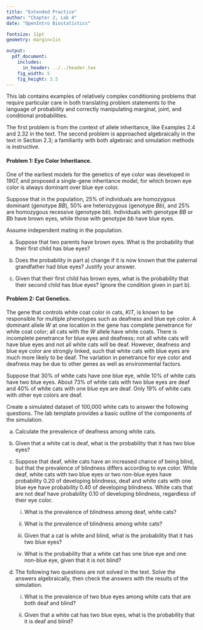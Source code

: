 ```yaml
---
title: "Extended Practice"
author: "Chapter 2, Lab 4"
date: "OpenIntro Biostatistics"

fontsize: 11pt
geometry: margin=1in

output:
  pdf_document:
    includes:
      in_header: ../../header.tex
    fig_width: 5
    fig_height: 3.5
---
```


This lab contains examples of relatively complex conditioning problems that require particular care in both translating problem statements to the language of probability and correctly manipulating marginal, joint, and conditional probabilities. 

The first problem is from the context of allele inheritance, like Examples 2.4 and 2.32 in the text. The second problem is approached algebraically in the text in Section 2.3; a familiarity with both algebraic and simulation methods is instructive. 

#### Problem 1: Eye Color Inheritance. 

One of the earliest models for the genetics of eye color was developed in 1907, and proposed a single-gene inheritance model, for which brown eye color is always dominant over blue eye color.\footnote{This model has since been shown to be incorrect---eye color inheritance is actually controlled by multiple genes.} 

Suppose that in the population, 25\% of individuals are homozygous dominant (genotype $BB$), 50\% are heterozygous (genotype $Bb$), and 25\% are homozygous recessive (genotype $bb$). Individuals with genotype $BB$ or $Bb$ have brown eyes, while those with genotype $bb$ have blue eyes.

Assume independent mating in the population.

a) Suppose that two parents have brown eyes. What is the probability that their first child has blue eyes?

b) Does the probability in part a) change if it is now known that the paternal grandfather had blue eyes? Justify your answer.

c) Given that their first child has brown eyes, what is the probability that their second child has blue eyes? Ignore the condition given in part b).

#### Problem 2: Cat Genetics.

The gene that controls white coat color in cats, $KIT$, is known to be responsible for multiple phenotypes such as deafness and blue eye color. A dominant allele $W$ at one location in the gene has complete penetrance for white coat color; all cats with the $W$ allele have white coats. There is incomplete penetrance for blue eyes and deafness; not all white cats will have blue eyes and not all white cats will be deaf. However, deafness and blue eye color are strongly linked, such that white cats with blue eyes are much more likely to be deaf. The variation in penetrance for eye color and deafness may be due to other genes as well as environmental factors.

Suppose that 30\% of white cats have one blue eye, while 10\% of white cats have two blue eyes. About 73\% of white cats with two blue eyes are deaf and 40\% of white cats with one blue eye are deaf. Only 19\% of white cats with other eye colors are deaf. 

Create a simulated dataset of 100,000 white cats to answer the following questions. The lab template provides a basic outline of the components of the simulation.

a) Calculate the prevalence of deafness among white cats.

b) Given that a white cat is deaf, what is the probability that it has two blue eyes?

c) Suppose that deaf, white cats have an increased chance of being blind, but that the prevalence of blindness differs according to eye color. While deaf, white cats with two blue eyes or two non-blue eyes have probability 0.20 of developing blindness, deaf and white cats with one blue eye have probability 0.40 of developing blindness. White cats that are not deaf have probability 0.10 of developing blindness, regardless of their eye color.

    i. What is the prevalence of blindness among deaf, white cats?
  
    ii. What is the prevalence of blindness among white cats?

    iii. Given that a cat is white and blind, what is the probability that it has two blue eyes? 
    
    iv. What is the probability that a white cat has one blue eye and one non-blue eye, given that it is not blind?
    
d) The following two questions are not solved in the text. Solve the answers algebraically, then check the answers with the results of the simulation.

    i. What is the prevalence of two blue eyes among white cats that are both deaf and blind?
    
    ii. Given that a white cat has two blue eyes, what is the probability that it is deaf and blind?
    
